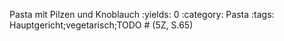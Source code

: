 Pasta mit Pilzen und Knoblauch
:yields: 0
:category: Pasta
:tags: Hauptgericht;vegetarisch;TODO
# (5Z, S.65)
